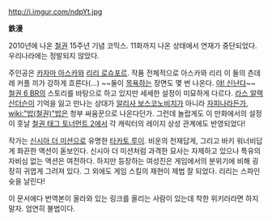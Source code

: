 http://i.imgur.com/ndpYt.jpg

'''鉄漫'''

2010년에 나온 [[철권]] 15주년 기념 코믹스. 11화까지 나온 상태에서 연재가 중단되었다. 우리나라에는 정발되지 않았다. 

주인공은 [[카자마 아스카]]와 [[리리 로슈포르]]. 작품 전체적으로 아스카와 리리 이 둘의 츤데레 커플 끼가 강하게 흐른다(…) ~~둘이 [[목욕]]하는 장면도 몇 번 나온다. [[야! 신난다]]~~ [[철권 6 BR]]의 스토리를 바탕으로 하고 있지만 세세한 설정이 미묘하게 다르다. [[라스 알렉산더슨]]이 기억을 잃고 만나는 상대가 [[알리사 보스코노비치]]가 아니라 [[자피나]]라든가, [[wiki:"밥(철권)"밥]]은 청부 싸움꾼으로 나온다던가. 그런데 놀랍게도 이 만화에서의 설정이 훗날 [[철권 태그 토너먼트 2]]에서 각 캐릭터의 레이지 상성 관계에도 반영되었다!

작가는 [[신시아 더 미션]]으로 유명한 [[타카토 루이]]. 비운의 천재답게, 그리고 바키 워너비답게 화끈한 액션이 돋보인다. 신시아 더 미션처럼 과격한 묘사는 자제하고 있으나 특유의 자비심 없는 액션은 여전하다. 하지만 등장하는 여성진은 게임에서의 분위기에 비해 굉장히 귀엽게 그려져 있다. 그 외에도 게임 스킬의 재현이 제법 잘 되었다. 리리는 스파인 슛을 날린다!

이 문서에다 번역본이 올라와 있는 링크를 올리는 사람이 있는데 착한 위키러라면 하지 말자. 엄연히 불법이다.
